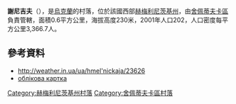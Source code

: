 {{coord|50|21|45|N|27|14|7|E|scale:100000|display=title}}

'''謝尼吉夫'''（{{lang-uk|Сенігів}}），是[[烏克蘭|烏克蘭]]的村落，位於該國西部[[赫梅利尼茨基州|赫梅利尼茨基州]]，由[[舍佩蒂夫卡區|舍佩蒂夫卡區]]負責管轄，面積0.6平方公里，海拔高度230米，2001年人口202，人口密度每平方公里3,366.7人。

==參考資料==
* http://weather.in.ua/ua/hmel'nickaja/23626{{Wayback|url=http://weather.in.ua/ua/hmel'nickaja/23626 |date=20111220095645 }}
* [http://gska2.rada.gov.ua/pls/z7502/A005?rdat1=15.09.2010&rf7571=37244 облікова картка]{{dead link|date=2018年4月 |bot=InternetArchiveBot |fix-attempted=yes }}

{{DEFAULTSORT:Сенігів}}
[[Category:赫梅利尼茨基州村落|Category:赫梅利尼茨基州村落]]
[[Category:舍佩蒂夫卡區村落|Category:舍佩蒂夫卡區村落]]


{{Khmelnytskyi-geo-stub}}